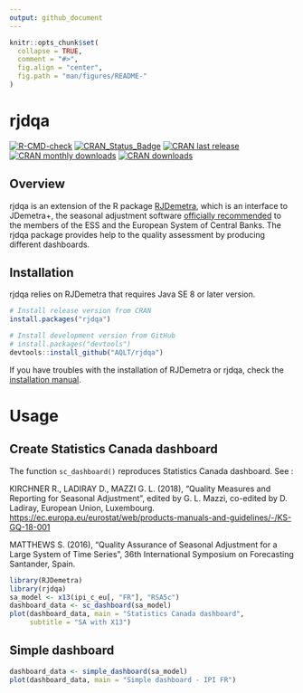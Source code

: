 ```yaml
---
output: github_document
---
```


<!-- README.md is generated from README.Rmd. Please edit that file -->

```r
knitr::opts_chunk$set(
  collapse = TRUE,
  comment = "#>",
  fig.align = "center",
  fig.path = "man/figures/README-"
)
```


# rjdqa  
<!-- <img src="man/figures/logo.png" align="right" /> -->

[![R-CMD-check](https://github.com/AQLT/rjdqa/workflows/R-CMD-check/badge.svg)](https://github.com/AQLT/rjdqa/actions)
[![CRAN_Status_Badge](http://www.r-pkg.org/badges/version/rjdqa)](https://cran.r-project.org/package=rjdqa)
[![CRAN last release](http://www.r-pkg.org/badges/last-release/rjdqa)](https://cran.r-project.org/package=rjdqa)
[![CRAN monthly downloads](http://cranlogs.r-pkg.org/badges/rjdqa?color=lightgrey)](https://cran.r-project.org/package=rjdqa)
[![CRAN downloads](http://cranlogs.r-pkg.org/badges/grand-total/rjdqa?color=lightgrey)](https://cran.r-project.org/package=rjdqa)

## Overview

rjdqa is an extension of the R package [RJDemetra](https://github.com/jdemetra/rjdemetra), which is an interface to JDemetra+, the seasonal adjustment software [officially recommended](https://ec.europa.eu/eurostat/cros/system/files/Jdemetra_%20release.pdf) to the members of the ESS and the European System of Central Banks. 
The rjdqa package provides help to the quality assessment by producing different dashboards.

## Installation

rjdqa relies on RJDemetra that requires Java SE 8 or later version.

```r
# Install release version from CRAN
install.packages("rjdqa")

# Install development version from GitHub
# install.packages("devtools")
devtools::install_github("AQLT/rjdqa")
```

If you have troubles with the installation of RJDemetra or rjdqa, check the [installation manual](https://github.com/jdemetra/rjdemetra/wiki/Installation-manual).


# Usage

## Create Statistics Canada dashboard

The function `sc_dashboard()` reproduces Statistics Canada dashboard.
See :

KIRCHNER R., LADIRAY D., MAZZI G. L. (2018), "Quality Measures and Reporting for Seasonal Adjustment", edited by G. L. Mazzi, co-edited by D. Ladiray, European Union, Luxembourg. <https://ec.europa.eu/eurostat/web/products-manuals-and-guidelines/-/KS-GQ-18-001>

MATTHEWS S. (2016), "Quality Assurance of Seasonal Adjustment for a Large System of Time Series", 36th International Symposium on Forecasting Santander, Spain.


```r
library(RJDemetra)
library(rjdqa)
sa_model <- x13(ipi_c_eu[, "FR"], "RSA5c")
dashboard_data <- sc_dashboard(sa_model)
plot(dashboard_data, main = "Statistics Canada dashboard",
     subtitle = "SA with X13")
```

## Simple dashboard

```r
dashboard_data <- simple_dashboard(sa_model)
plot(dashboard_data, main = "Simple dashboard - IPI FR")
```
